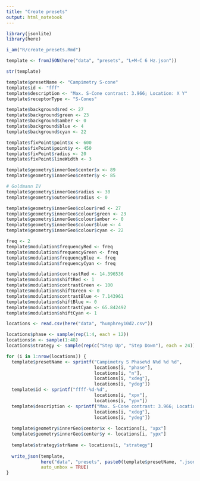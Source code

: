 ```yaml
---
title: "Create presets"
output: html_notebook
---
```


```r

library(jsonlite)
library(here)

i_am("R/create_presets.Rmd")

```

```r

template <- fromJSON(here("data", "presets", "L+M-C 6 Hz.json"))

str(template)

```
```r

template$presetName <- "Campimetry S-cone"
template$id <- "fff"
template$description <- "Max. S-Cone contrast: 3.966; Location: X Y"
template$receptorType <- "S-Cones"

```

```r

template$background$red <- 27
template$background$green <- 23
template$background$amber <- 0
template$background$blue <- 4
template$background$cyan <- 22

```

```r

template$fixPoint$point$x <- 600
template$fixPoint$point$y <- 450
template$fixPoint$radius <- 20
template$fixPoint$lineWidth <- 3

```

```r

template$geometry$innerGeo$center$x <- 89
template$geometry$innerGeo$center$y <- 85

# Goldmann IV
template$geometry$innerGeo$radius <- 30
template$geometry$outerGeo$radius <- 0

```

```r

template$geometry$innerGeo$colour$red <- 27
template$geometry$innerGeo$colour$green <- 23
template$geometry$innerGeo$colour$amber <- 0
template$geometry$innerGeo$colour$blue <- 4
template$geometry$innerGeo$colour$cyan <- 22

```

```r

freq <- 2
template$modulation$frequencyRed <- freq
template$modulation$frequencyGreen <- freq
template$modulation$frequencyBlue <- freq
template$modulation$frequencyCyan <- freq

template$modulation$contrastRed <- 14.396536
template$modulation$shiftRed <- 1
template$modulation$contrastGreen <- 100
template$modulation$shiftGreen <- 0
template$modulation$contrastBlue <- 7.143961
template$modulation$shiftBlue <- 0
template$modulation$contrastCyan <- 65.842492
template$modulation$shiftCyan <- 1

```

```r

locations <- read.csv(here("data", "humphrey10d2.csv"))

locations$phase <- sample(rep(1:4, each = 12))
locations$n <- sample(1:48)
locations$strategy <- sample(rep(c("Step Up", "Step Down"), each = 24))

for (i in 1:nrow(locations)) {
  template$presetName <- sprintf("Campimetry S Phase%d N%d %d %d",
                                 locations[i, "phase"], 
                                 locations[i, "n"],
                                 locations[i, "xdeg"], 
                                 locations[i, "ydeg"])
  template$id <- sprintf("ffff-%d-%d", 
                                 locations[i, "xpx"], 
                                 locations[i, "ypx"])
  template$description <- sprintf("Max. S-Cone contrast: 3.966; Location: %d %d", 
                                 locations[i, "xdeg"], 
                                 locations[i, "ydeg"])
  
  template$geometry$innerGeo$center$x <- locations[i, "xpx"]
  template$geometry$innerGeo$center$y <- locations[i, "ypx"]
  
  template$strategy$strName <- locations[i, "strategy"]
  
  write_json(template, 
             here("data", "presets", paste0(template$presetName, ".json")), 
             auto_unbox = TRUE)
}


```

